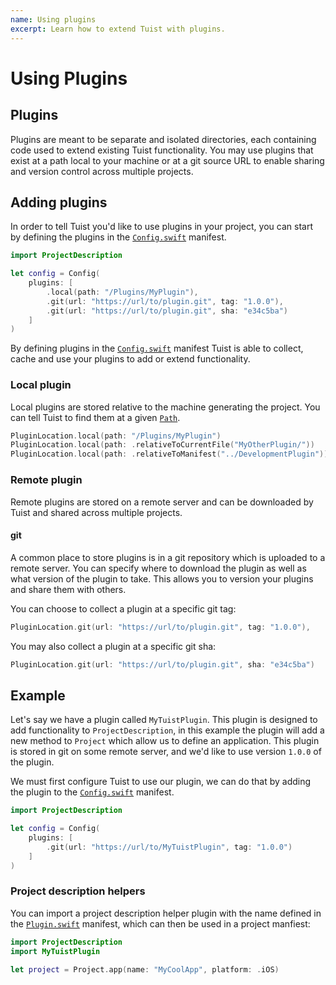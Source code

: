 ```yaml
---
name: Using plugins
excerpt: Learn how to extend Tuist with plugins.
---
```


# Using Plugins

## Plugins

Plugins are meant to be separate and isolated directories, each containing code used to extend existing Tuist functionality. 
You may use plugins that exist at a path local to your machine or at a git source URL to enable sharing and version control across multiple projects.

## Adding plugins

In order to tell Tuist you'd like to use plugins in your project, you can start by defining the plugins in the [`Config.swift`](/docs/usage/config/) manifest.

```swift
import ProjectDescription

let config = Config(
    plugins: [
        .local(path: "/Plugins/MyPlugin"),
        .git(url: "https://url/to/plugin.git", tag: "1.0.0"),
        .git(url: "https://url/to/plugin.git", sha: "e34c5ba")
    ]
)
```

By defining plugins in the [`Config.swift`](/docs/usage/config/) manifest Tuist is able to collect, cache and use your plugins to add or extend functionality.

### Local plugin

Local plugins are stored relative to the machine generating the project. You can tell Tuist to find them at a given [`Path`](/docs/usage/project-description/). 

```swift
PluginLocation.local(path: "/Plugins/MyPlugin")
PluginLocation.local(path: .relativeToCurrentFile("MyOtherPlugin/"))
PluginLocation.local(path: .relativeToManifest("../DevelopmentPlugin"))
```

### Remote plugin

Remote plugins are stored on a remote server and can be downloaded by Tuist and shared across multiple projects.

#### git

A common place to store plugins is in a git repository which is uploaded to a remote server. You can specify where to download the plugin as well as what version of the plugin to take.
This allows you to version your plugins and share them with others.

You can choose to collect a plugin at a specific git tag:

```swift
PluginLocation.git(url: "https://url/to/plugin.git", tag: "1.0.0"),
```

You may also collect a plugin at a specific git sha:

```swift
PluginLocation.git(url: "https://url/to/plugin.git", sha: "e34c5ba")
```

## Example

Let's say we have a plugin called `MyTuistPlugin`. This plugin is designed to add functionality to `ProjectDescription`, in this example the plugin will add a new method to `Project` which allow us to define an application.
This plugin is stored in git on some remote server, and we'd like to use version `1.0.0` of the plugin.

We must first configure Tuist to use our plugin, we can do that by adding the plugin to the [`Config.swift`](/docs/usage/config/) manifest.

```swift
import ProjectDescription

let config = Config(
    plugins: [
        .git(url: "https://url/to/MyTuistPlugin", tag: "1.0.0")
    ]
)
```

### Project description helpers

You can import a project description helper plugin with the name defined in the [`Plugin.swift`](/docs/plugins/creating-plugins/) manifest, which can then be used in a project manfiest:

```swift
import ProjectDescription
import MyTuistPlugin

let project = Project.app(name: "MyCoolApp", platform: .iOS)
```

